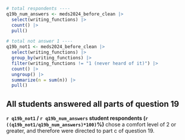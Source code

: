 ```r
# total respondents ----
q19b_num_answers <- meds2024_before_clean |> 
  select(writing_functions) |> 
  count() |> 
  pull()

# total not answer 1 ----
q19b_not1 <- meds2024_before_clean |> 
  select(writing_functions) |> 
  group_by(writing_functions) |>
  filter(writing_functions != "1 (never heard of it)") |> 
  count() |>
  ungroup() |> 
  summarize(n = sum(n)) |> 
  pull()
```

::: {.callout-note}
## All students answered all parts of question 19
**`r q19b_not1` / `r q19b_num_answers` student respondents (`r ((q19b_not1/q19b_num_answers)*100)`%)** chose a comfort level of 2 or greater, and therefore were directed to part c of question 19.
:::
